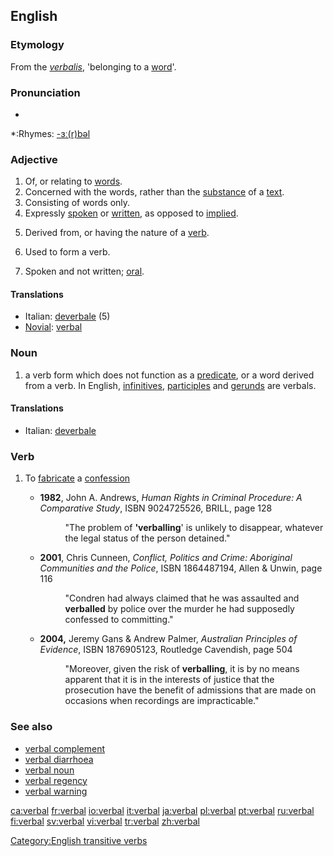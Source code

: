 {{wikipedia|dab=verbal}}
==English==

===Etymology===
From the {{LL.}} ''[[verbalis]]'', 'belonging to a [[word]]'.

===Pronunciation===
*{{audio|en-us-verbal.ogg|Audio (US)}}

*:Rhymes: [[Rhymes:English:-ɜː(r)bəl|-ɜː(r)bəl]]

===Adjective===
{{en-adj|-}}

# Of, or relating to [[word]]s.
# Concerned with the words, rather than the [[substance]] of a [[text]].
# Consisting of words only.
# Expressly [[spoken]] or [[written]], as opposed to [[implied]].
# {{grammar}} Derived from, or having the nature of a [[verb]].
# {{grammar}} Used to form a verb.
# Spoken and not written; [[oral]].

====Translations====
{{top}}
*Italian: [[deverbale]] (5)
*[[Novial]]: [[verbal]]
{{mid}}
{{bottom}}

===Noun===
{{en-noun}}

# {{context|grammar}} a verb form which does not function as a [[predicate]], or a word derived from a verb. In English, [[infinitive]]s, [[participle]]s and [[gerund]]s are verbals.

====Translations====
{{trans-top|grammar}}
*Italian: [[deverbale]] {{m}}
{{trans-mid}}
{{trans-bottom}}

===Verb===
{{en-verb|verbals|verballing|verballed}}

# {{transitive}} {{Australian English}} To [[fabricate]] a [[confession]]
#*'''1982''', John A. Andrews, ''Human Rights in Criminal Procedure: A Comparative Study'', ISBN 9024725526, BRILL, page 128
#*: "The problem of ''''verballing'''' is unlikely to disappear, whatever the legal status of the person detained."
#*'''2001''', Chris Cunneen, ''Conflict, Politics and Crime: Aboriginal Communities and the Police'', ISBN 1864487194, Allen & Unwin, page 116
#*: "Condren had always claimed that he was assaulted and '''verballed''' by police over the murder he had supposedly confessed to committing."
#*'''2004,''' Jeremy Gans & Andrew Palmer, ''Australian Principles of Evidence'', ISBN 1876905123, Routledge Cavendish, page 504
#*: "Moreover, given the risk of '''verballing''', it is by no means apparent that it is in the interests of justice that the prosecution have the benefit of admissions that are made on occasions when recordings are impracticable."

===See also===
*[[verbal complement]]
*[[verbal diarrhoea]]
*[[verbal noun]]
*[[verbal regency]]
*[[verbal warning]]

[[Category:English transitive verbs]]

[[ca:verbal]]
[[fr:verbal]]
[[io:verbal]]
[[it:verbal]]
[[ja:verbal]]
[[pl:verbal]]
[[pt:verbal]]
[[ru:verbal]]
[[fi:verbal]]
[[sv:verbal]]
[[vi:verbal]]
[[tr:verbal]]
[[zh:verbal]]